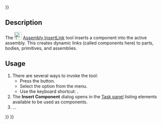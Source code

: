 <languages/>
{{UnfinishedDocu{{#translation:}}}}
<translate>

<!--T:1-->
{{Docnav
|[[Assembly_CreateAssembly|CreateAssembly]]
|[[Assembly_InsertNewPart|InsertNewPart]]
|[[Assembly_Workbench|Assembly]]
|IconL=Assembly_CreateAssembly.svg
|IconR=Assembly_InsertNewPart.svg
|IconC=Workbench_Assembly.svg
}}

<!--T:2-->
{{GuiCommand
|Name=Assembly InsertLink
|MenuLocation=Assembly → Insert Component → Component
|Workbenches=[[Assembly_Workbench|Assembly]]
|Shortcut={{KEY|I}}
|Version=1.0
|SeeAlso=
}}

==Description== <!--T:3--> 

<!--T:4-->
The [[Image:Assembly_InsertLink.svg|24px]] [[Assembly_InsertLink|Assembly InsertLink]] tool inserts a component into the active assembly. This creates dynamic links (called components here) to parts, bodies, primitives, and assemblies.

==Usage== <!--T:5-->

<!--T:6-->
# There are several ways to invoke the tool:
#* Press the {{Button|[[Image:Assembly_InsertLink.svg|16px]] [[Assembly_InsertLink|Component]]}} button.
#* Select the {{MenuCommand|Assembly → Insert Component → [[Image:Assembly_InsertLink.svg|16px]] Component}} option from the menu.
#* Use the keyboard shortcut: {{KEY|I}}.
# The '''Insert Component''' dialog opens in the [[Task_panel|Task panel]] listing elements available to be used as components.
# …


<!--T:7-->
{{Docnav
|[[Assembly_CreateAssembly|CreateAssembly]]
|[[Assembly_InsertNewPart|InsertNewPart]]
|[[Assembly_Workbench|Assembly]]
|IconL=Assembly_CreateAssembly.svg
|IconR=Assembly_InsertNewPart.svg
|IconC=Workbench_Assembly.svg
}}

</translate>
{{Assembly_Tools_navi{{#translation:}}}}
{{Userdocnavi{{#translation:}}}}